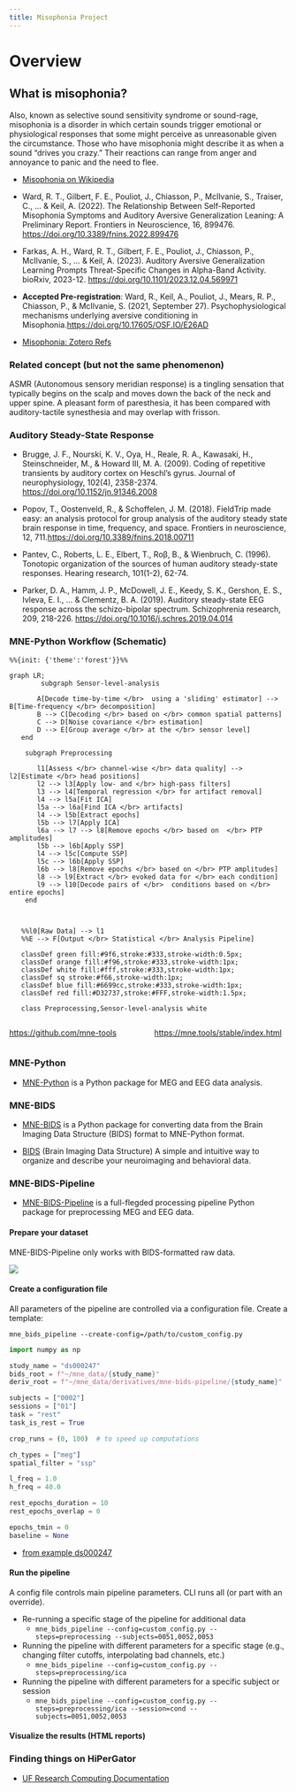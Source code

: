 ```yaml
---
title: Misophonia Project
---
```


# Overview

## What is misophonia?

Also, known as selective sound sensitivity syndrome or sound-rage, misophonia is a disorder in which certain sounds trigger emotional or physiological responses that some might perceive as unreasonable given the circumstance. Those who have misophonia might describe it as when a sound “drives you crazy.” Their reactions can range from anger and annoyance to panic and the need to flee.

- [Misophonia on Wikipedia](https://en.wikipedia.org/wiki/Misophonia)

- Ward, R. T., Gilbert, F. E., Pouliot, J., Chiasson, P., McIlvanie, S., Traiser, C., ... & Keil, A. (2022). The Relationship Between Self-Reported Misophonia Symptoms and Auditory Aversive Generalization Leaning: A Preliminary Report. Frontiers in Neuroscience, 16, 899476. [https://doi.org/10.3389/fnins.2022.899476](https://doi.org/10.3389/fnins.2022.899476)
- Farkas, A. H., Ward, R. T., Gilbert, F. E., Pouliot, J., Chiasson, P., McIlvanie, S., ... & Keil, A. (2023). Auditory Aversive Generalization Learning Prompts Threat-Specific Changes in Alpha-Band Activity. bioRxiv, 2023-12. [https://doi.org/10.1101/2023.12.04.569971](https://doi.org/10.1101/2023.12.04.569971)
- **Accepted Pre-registration**: Ward, R., Keil, A., Pouliot, J., Mears, R. P., Chiasson, P., & McIlvanie, S. (2021, September 27). Psychophysiological mechanisms underlying aversive conditioning in Misophonia.[https://doi.org/10.17605/OSF.IO/E26AD](https://doi.org/10.17605/OSF.IO/E26AD)

- [Misophonia: Zotero Refs](https://www.zotero.org/groups/2418504/uf-ephys-misophonia/library)

### Related concept (but not the same phenomenon)

ASMR (Autonomous sensory meridian response) is a tingling sensation that typically begins on the scalp and moves down the back of the neck and upper spine. A pleasant form of paresthesia, it has been compared with auditory-tactile synesthesia and may overlap with frisson.

### Auditory Steady-State Response

- Brugge, J. F., Nourski, K. V., Oya, H., Reale, R. A., Kawasaki, H., Steinschneider, M., & Howard III, M. A. (2009). Coding of repetitive transients by auditory cortex on Heschl's gyrus. Journal of neurophysiology, 102(4), 2358-2374. [https://doi.org/10.1152/jn.91346.2008](https://doi.org/10.1152/jn.91346.2008)

- Popov, T., Oostenveld, R., & Schoffelen, J. M. (2018). FieldTrip made easy: an analysis protocol for group analysis of the auditory steady state brain response in time, frequency, and space. Frontiers in neuroscience, 12, 711.[https://doi.org/10.3389/fnins.2018.00711](https://doi.org/10.3389/fnins.2018.00711)

- Pantev, C., Roberts, L. E., Elbert, T., Roβ, B., & Wienbruch, C. (1996). Tonotopic organization of the sources of human auditory steady-state responses. Hearing research, 101(1-2), 62-74.[]()

- Parker, D. A., Hamm, J. P., McDowell, J. E., Keedy, S. K., Gershon, E. S., Ivleva, E. I., ... & Clementz, B. A. (2019). Auditory steady-state EEG response across the schizo-bipolar spectrum. Schizophrenia research, 209, 218-226. [https://doi.org/10.1016/j.schres.2019.04.014](https://doi.org/10.1016/j.schres.2019.04.014)


### MNE-Python Workflow (Schematic)

```mermaid

%%{init: {'theme':'forest'}}%%

graph LR;
        subgraph Sensor-level-analysis

       A[Decode time-by-time </br>  using a 'sliding' estimator] --> B[Time-frequency </br> decomposition] 
       B --> C[Decoding </br> based on </br> common spatial patterns] 
       C --> D[Noise covariance </br> estimation] 
       D --> E[Group average </br> at the </br> sensor level] 
   end
  
    subgraph Preprocessing

       l1[Assess </br> channel-wise </br> data quality] --> l2[Estimate </br> head positions] 
       l2 --> l3[Apply low- and </br> high-pass filters] 
       l3 --> l4[Temporal regression </br> for artifact removal]
       l4 --> l5a[Fit ICA] 
       l5a --> l6a[Find ICA </br> artifacts] 
       l4 --> l5b[Extract epochs] 
       l5b --> l7[Apply ICA] 
       l6a --> l7 --> l8[Remove epochs </br> based on  </br> PTP amplitudes]  
       l5b --> l6b[Apply SSP] 
       l4 --> l5c[Compute SSP] 
       l5c --> l6b[Apply SSP] 
       l6b --> l8[Remove epochs </br> based on </br> PTP amplitudes] 
       l8 --> l9[Extract </br> evoked data for </br> each condition] 
       l9 --> l10[Decode pairs of </br>  conditions based on </br> entire epochs] 
    end
    

   
   %%l0[Raw Data] --> l1
   %%E --> F[Output </br> Statistical </br> Analysis Pipeline]    
   
   classDef green fill:#9f6,stroke:#333,stroke-width:0.5px;
   classDef orange fill:#f96,stroke:#333,stroke-width:1px;
   classDef white fill:#fff,stroke:#333,stroke-width:1px;
   classDef sq stroke:#f66,stroke-width:1px;
   classDef blue fill:#6699cc,stroke:#333,stroke-width:1px;
   classDef red fill:#D32737,stroke:#FFF,stroke-width:1.5px;
     
   class Preprocessing,Sensor-level-analysis white

```

::: columns
::: {.column width="50%"}

<https://github.com/mne-tools>

::: 
::: {.column width="50%"}

<https://mne.tools/stable/index.html>


:::
:::


### MNE-Python

- [MNE-Python](https://mne.tools/stable/index.html) is a Python package for MEG and EEG data analysis.

### MNE-BIDS

- [MNE-BIDS](https://mne.tools/mne-bids/stable/index.html) is a Python package for converting data from the Brain Imaging Data Structure (BIDS) format to MNE-Python format.

- [BIDS](https://bids.neuroimaging.io/) (Brain Imaging Data Structure) A simple and intuitive way to organize and describe your neuroimaging and behavioral data.

### MNE-BIDS-Pipeline   

- [MNE-BIDS-Pipeline](https://mne.tools/mne-bids-pipeline/stable/index.html) is a full-flegded processing pipeline Python package for preprocessing MEG and EEG data.



#### Prepare your dataset

MNE-BIDS-Pipeline only works with BIDS-formatted raw data.

![](https://mne.tools/mne-bids/assets/MNE-BIDS.png)



#### Create a configuration file

All parameters of the pipeline are controlled via a configuration file. Create a template:

`mne_bids_pipeline --create-config=/path/to/custom_config.py`

```python

import numpy as np

study_name = "ds000247"
bids_root = f"~/mne_data/{study_name}"
deriv_root = f"~/mne_data/derivatives/mne-bids-pipeline/{study_name}"

subjects = ["0002"]
sessions = ["01"]
task = "rest"
task_is_rest = True

crop_runs = (0, 100)  # to speed up computations

ch_types = ["meg"]
spatial_filter = "ssp"

l_freq = 1.0
h_freq = 40.0

rest_epochs_duration = 10
rest_epochs_overlap = 0

epochs_tmin = 0
baseline = None

```

-   [from example ds000247](https://mne.tools/mne-bids-pipeline/stable/examples/ds000247.html#configuration)

#### Run the pipeline

A config file controls main pipeline parameters. CLI runs all (or part with an override).

-   Re-running a specific stage of the pipeline for additional data
    -   `mne_bids_pipeline --config=custom_config.py --steps=preprocessing --subjects=0051,0052,0053`
-   Running the pipeline with different parameters for a specific stage (e.g., changing filter cutoffs, interpolating bad channels, etc.)
    -   `mne_bids_pipeline --config=custom_config.py --steps=preprocessing/ica`
-   Running the pipeline with different parameters for a specific subject or session
    -   `mne_bids_pipeline --config=custom_config.py --steps=preprocessing/ica --session=cond --subjects=0051,0052,0053`

#### Visualize the results (HTML reports)



### Finding things on HiPerGator

- [UF Research Computing Documentation](https://help.rc.ufl.edu/doc/UFRC_Help_and_Documentation)



